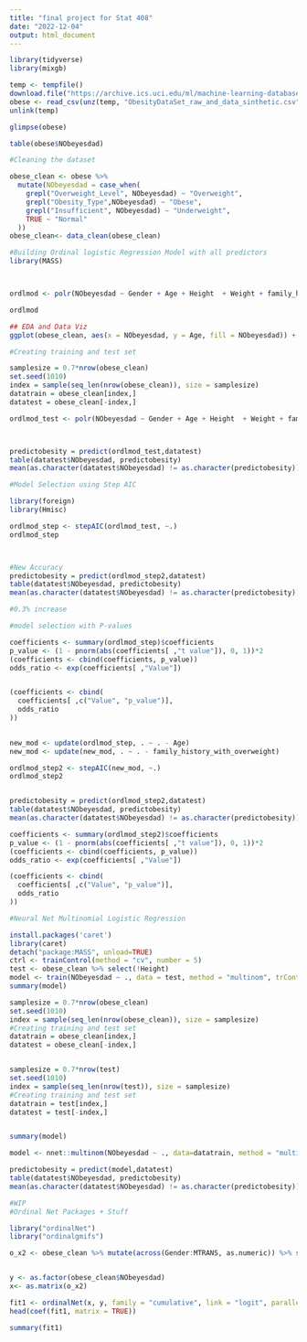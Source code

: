 ```yaml
---
title: "final project for Stat 408"
date: "2022-12-04"
output: html_document
---
```


```r
library(tidyverse)
library(mixgb)

temp <- tempfile()
download.file("https://archive.ics.uci.edu/ml/machine-learning-databases/00544/ObesityDataSet_raw_and_data_sinthetic%20(2).zip",temp)
obese <- read_csv(unz(temp, "ObesityDataSet_raw_and_data_sinthetic.csv"))
unlink(temp)

glimpse(obese)

table(obese$NObeyesdad)
```


```r
#Cleaning the dataset

obese_clean <- obese %>% 
  mutate(NObeyesdad = case_when(
    grepl("Overweight_Level", NObeyesdad) ~ "Overweight",
    grepl("Obesity_Type",NObeyesdad) ~ "Obese",
    grepl("Insufficient", NObeyesdad) ~ "Underweight",
    TRUE ~ "Normal"
  ))
obese_clean<- data_clean(obese_clean)
```


```r
#Building Ordinal logistic Regression Model with all predictors
library(MASS)



ordlmod <- polr(NObeyesdad ~ Gender + Age + Height  + Weight + family_history_with_overweight + FAVC + FCVC + NCP + CAEC + SMOKE + CH2O + SCC + FAF + TUE + CALC + MTRANS, data = obese_clean, Hess=TRUE)

ordlmod
```


```r
## EDA and Data Viz
ggplot(obese_clean, aes(x = NObeyesdad, y = Age, fill = NObeyesdad)) +   geom_boxplot(size = .75) +   facet_grid(MTRANS ~ Gender, margins = FALSE) +   theme(axis.text.x = element_text(angle = 45, hjust = 1, vjust = 1))
```


```r
#Creating training and test set

samplesize = 0.7*nrow(obese_clean)
set.seed(1010)
index = sample(seq_len(nrow(obese_clean)), size = samplesize)
datatrain = obese_clean[index,]
datatest = obese_clean[-index,]

ordlmod_test <- polr(NObeyesdad ~ Gender + Age + Height  + Weight + family_history_with_overweight + FAVC + FCVC + NCP + CAEC + SMOKE + CH2O + SCC + FAF + TUE + CALC + MTRANS, data = datatrain, Hess=TRUE)



predictobesity = predict(ordlmod_test,datatest)
table(datatest$NObeyesdad, predictobesity)
mean(as.character(datatest$NObeyesdad) != as.character(predictobesity))
```



```r
#Model Selection using Step AIC

library(foreign)
library(Hmisc)

ordlmod_step <- stepAIC(ordlmod_test, ~.)
ordlmod_step



#New Accuracy
predictobesity = predict(ordlmod_step2,datatest)
table(datatest$NObeyesdad, predictobesity)
mean(as.character(datatest$NObeyesdad) != as.character(predictobesity))

#0.3% increase
```
```r
#model selection with P-values

coefficients <- summary(ordlmod_step)$coefficients
p_value <- (1 - pnorm(abs(coefficients[ ,"t value"]), 0, 1))*2
(coefficients <- cbind(coefficients, p_value))
odds_ratio <- exp(coefficients[ ,"Value"])


(coefficients <- cbind(
  coefficients[ ,c("Value", "p_value")],
  odds_ratio
))
 
```


```r
new_mod <- update(ordlmod_step, . ~ . - Age)
new_mod <- update(new_mod, . ~ . - family_history_with_overweight)

ordlmod_step2 <- stepAIC(new_mod, ~.)
ordlmod_step2


predictobesity = predict(ordlmod_step2,datatest)
table(datatest$NObeyesdad, predictobesity)
mean(as.character(datatest$NObeyesdad) != as.character(predictobesity))

```

```r
coefficients <- summary(ordlmod_step2)$coefficients
p_value <- (1 - pnorm(abs(coefficients[ ,"t value"]), 0, 1))*2
(coefficients <- cbind(coefficients, p_value))
odds_ratio <- exp(coefficients[ ,"Value"])

(coefficients <- cbind(
  coefficients[ ,c("Value", "p_value")],
  odds_ratio
))
```




```r
#Neural Net Multinomial Logistic Regression

install.packages('caret')
library(caret)
detach("package:MASS", unload=TRUE)
ctrl <- trainControl(method = "cv", number = 5)
test <- obese_clean %>% select(!Height)
model <- train(NObeyesdad ~ ., data = test, method = "multinom", trControl = ctrl)
summary(model)

```


```r

samplesize = 0.7*nrow(obese_clean)
set.seed(1010)
index = sample(seq_len(nrow(obese_clean)), size = samplesize)
#Creating training and test set
datatrain = obese_clean[index,]
datatest = obese_clean[-index,]


samplesize = 0.7*nrow(test)
set.seed(1010)
index = sample(seq_len(nrow(test)), size = samplesize)
#Creating training and test set
datatrain = test[index,]
datatest = test[-index,]


summary(model)

model <- nnet::multinom(NObeyesdad ~ ., data=datatrain, method = "multinom", maxit=100)

predictobesity = predict(model,datatest)
table(datatest$NObeyesdad, predictobesity)
mean(as.character(datatest$NObeyesdad) != as.character(predictobesity))

```

```r
#WIP
#Ordinal Net Packages + Stuff

library("ordinalNet")
library("ordinalgmifs")

o_x2 <- obese_clean %>% mutate(across(Gender:MTRANS, as.numeric)) %>% select(!NObeyesdad)


y <- as.factor(obese_clean$NObeyesdad)
x<- as.matrix(o_x2)

fit1 <- ordinalNet(x, y, family = "cumulative", link = "logit", parallelTerms = TRUE, nonparallelTerms = FALSE)
head(coef(fit1, matrix = TRUE))

summary(fit1)



```



